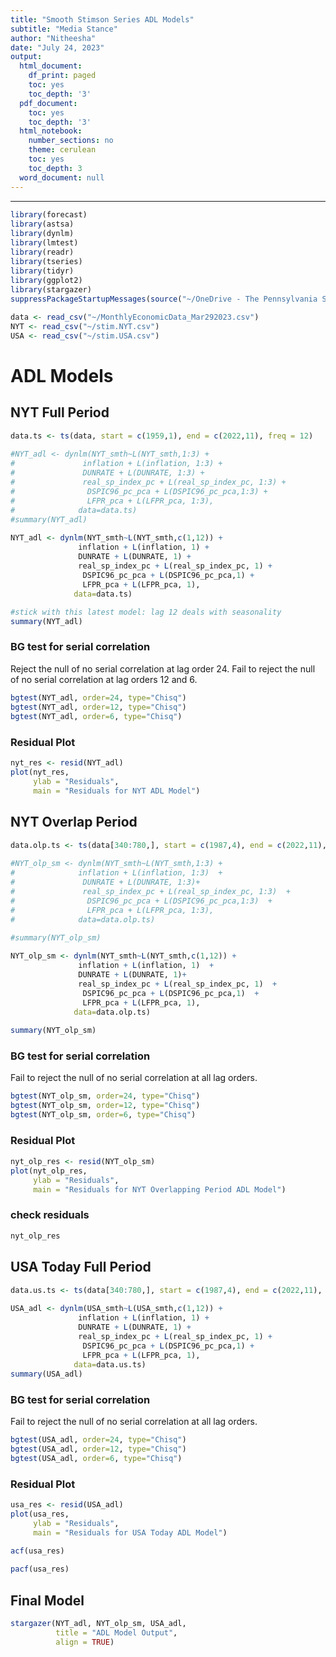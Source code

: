 ```yaml
---
title: "Smooth Stimson Series ADL Models"
subtitle: "Media Stance"
author: "Nitheesha"
date: "July 24, 2023"
output:
  html_document:
    df_print: paged
    toc: yes
    toc_depth: '3'
  pdf_document:
    toc: yes
    toc_depth: '3'
  html_notebook:
    number_sections: no
    theme: cerulean
    toc: yes
    toc_depth: 3
  word_document: null
---
```

<style type="text/css">

body{ /* Normal  */
      font-size: 14px;
  }
td {  /* Table  */
  font-size: 8px;
}

code.r{ /* Code block */
    font-size: 12px;
}
pre { /* Code block - determines code spacing between lines */
    font-size: 14px;
}
</style>

---

```r
library(forecast) 
library(astsa) 
library(dynlm)
library(lmtest)
library(readr)
library(tseries)
library(tidyr)
library(ggplot2)
library(stargazer)
suppressPackageStartupMessages(source("~/OneDrive - The Pennsylvania State University/MainstreamMediaAnalysis/PGTSadfv2.r"))

data <- read_csv("~/MonthlyEconomicData_Mar292023.csv")
NYT <- read_csv("~/stim.NYT.csv")
USA <- read_csv("~/stim.USA.csv")
```

# ADL Models
## NYT Full Period
```r
data.ts <- ts(data, start = c(1959,1), end = c(2022,11), freq = 12)

#NYT_adl <- dynlm(NYT_smth~L(NYT_smth,1:3) +
#               inflation + L(inflation, 1:3) +
#               DUNRATE + L(DUNRATE, 1:3) +
#               real_sp_index_pc + L(real_sp_index_pc, 1:3) +
#                DSPIC96_pc_pca + L(DSPIC96_pc_pca,1:3) +
#                LFPR_pca + L(LFPR_pca, 1:3),
#              data=data.ts)
#summary(NYT_adl)

NYT_adl <- dynlm(NYT_smth~L(NYT_smth,c(1,12)) +
               inflation + L(inflation, 1) +
               DUNRATE + L(DUNRATE, 1) +
               real_sp_index_pc + L(real_sp_index_pc, 1) +
                DSPIC96_pc_pca + L(DSPIC96_pc_pca,1) +
                LFPR_pca + L(LFPR_pca, 1),
              data=data.ts)

#stick with this latest model: lag 12 deals with seasonality
summary(NYT_adl)
```

### BG test for serial correlation
Reject the null of no serial correlation at lag order 24.
Fail to reject the null of no serial correlation at lag orders 12 and 6.
```r
bgtest(NYT_adl, order=24, type="Chisq")  
bgtest(NYT_adl, order=12, type="Chisq") 
bgtest(NYT_adl, order=6, type="Chisq") 
```

### Residual Plot
```r
nyt_res <- resid(NYT_adl)
plot(nyt_res,
     ylab = "Residuals",
     main = "Residuals for NYT ADL Model")
```

## NYT Overlap Period
```r
data.olp.ts <- ts(data[340:780,], start = c(1987,4), end = c(2022,11), freq = 12)

#NYT_olp_sm <- dynlm(NYT_smth~L(NYT_smth,1:3) +  
#              inflation + L(inflation, 1:3)  +
#               DUNRATE + L(DUNRATE, 1:3)+
#               real_sp_index_pc + L(real_sp_index_pc, 1:3)  +
#                DSPIC96_pc_pca + L(DSPIC96_pc_pca,1:3)  +
#                LFPR_pca + L(LFPR_pca, 1:3),
#              data=data.olp.ts)

#summary(NYT_olp_sm)

NYT_olp_sm <- dynlm(NYT_smth~L(NYT_smth,c(1,12)) +  
               inflation + L(inflation, 1)  +
               DUNRATE + L(DUNRATE, 1)+
               real_sp_index_pc + L(real_sp_index_pc, 1)  +
                DSPIC96_pc_pca + L(DSPIC96_pc_pca,1)  +
                LFPR_pca + L(LFPR_pca, 1),
              data=data.olp.ts)

summary(NYT_olp_sm)
```

### BG test for serial correlation
Fail to reject the null of no serial correlation at all lag orders. 
```r
bgtest(NYT_olp_sm, order=24, type="Chisq")  
bgtest(NYT_olp_sm, order=12, type="Chisq") 
bgtest(NYT_olp_sm, order=6, type="Chisq") 
```

### Residual Plot
```r
nyt_olp_res <- resid(NYT_olp_sm)
plot(nyt_olp_res,
     ylab = "Residuals",
     main = "Residuals for NYT Overlapping Period ADL Model")
```
### check residuals
```r
nyt_olp_res 
```

## USA Today Full Period

```r
data.us.ts <- ts(data[340:780,], start = c(1987,4), end = c(2022,11), freq = 12)

USA_adl <- dynlm(USA_smth~L(USA_smth,c(1,12)) +
               inflation + L(inflation, 1) +
               DUNRATE + L(DUNRATE, 1) +
               real_sp_index_pc + L(real_sp_index_pc, 1) +
                DSPIC96_pc_pca + L(DSPIC96_pc_pca,1) +
                LFPR_pca + L(LFPR_pca, 1),
              data=data.us.ts)
summary(USA_adl)
```

### BG test for serial correlation
Fail to reject the null of no serial correlation at all lag orders. 
```r
bgtest(USA_adl, order=24, type="Chisq")  
bgtest(USA_adl, order=12, type="Chisq") 
bgtest(USA_adl, order=6, type="Chisq") 
```
### Residual Plot
```r
usa_res <- resid(USA_adl)
plot(usa_res,
     ylab = "Residuals",
     main = "Residuals for USA Today ADL Model")
```
```r
acf(usa_res)
```

```r
pacf(usa_res)
```

## Final Model
```r
stargazer(NYT_adl, NYT_olp_sm, USA_adl,
          title = "ADL Model Output",
          align = TRUE)
```
